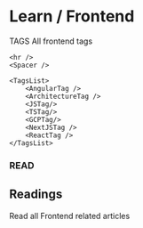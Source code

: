 
# Learn / Frontend

<LatestFrontendReadingHero />

<Spacer />

<article className="bg-neutral-500 bg-opacity-10 mt-5 mb-20 p-2 pb-5 rounded-3xl">
    <HeaderText size="h3" color="gray">TAGS</HeaderText>
    <HeaderText size="h2">All frontend tags</HeaderText>
    <Text color="gray" textLines={[
        "Tag purpose is to show what is the topic of given",
        "article. Click one to see all related articles."
    ]} />
    <Spacer />

    <hr />
    <Spacer />

    <TagsList>
        <AngularTag />
        <ArchitectureTag />
        <JSTag/>
        <TSTag/>
        <GCPTag/>
        <NextJSTag />
        <ReactTag />
    </TagsList>
</article>

<h3 className="text-lg mb-2 text-gray-500 font-bold">READ</h3>
<h2 className="text-4xl mb-3 font-bold">Readings</h2>
<p className="mb-10 text-gray-500">Read all Frontend related articles</p>

<PostsList posts={FrontendPosts} />
